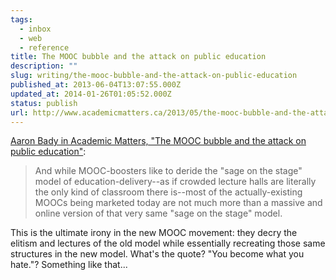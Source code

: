 ```yaml
---
tags:
  - inbox
  - web
  - reference
title: The MOOC bubble and the attack on public education
description: ""
slug: writing/the-mooc-bubble-and-the-attack-on-public-education
published_at: 2013-06-04T13:07:55.000Z
updated_at: 2014-01-26T01:05:52.000Z
status: publish
url: http://www.academicmatters.ca/2013/05/the-mooc-bubble-and-the-attack-on-public-education/
---
```

[Aaron Bady in Academic Matters, "The MOOC bubble and the attack on public education"](http://www.academicmatters.ca/2013/05/the-mooc-bubble-and-the-attack-on-public-education/):

> And while MOOC-boosters like to deride the "sage on the stage" model of education-delivery--as if crowded lecture halls are literally the only kind of classroom there is--most of the actually-existing MOOCs being marketed today are not much more than a massive and online version of that very same "sage on the stage" model.

This is the ultimate irony in the new MOOC movement: they decry the elitism and lectures of the old model while essentially recreating those same structures in the new model. What's the quote? "You become what you hate."? Something like that...
